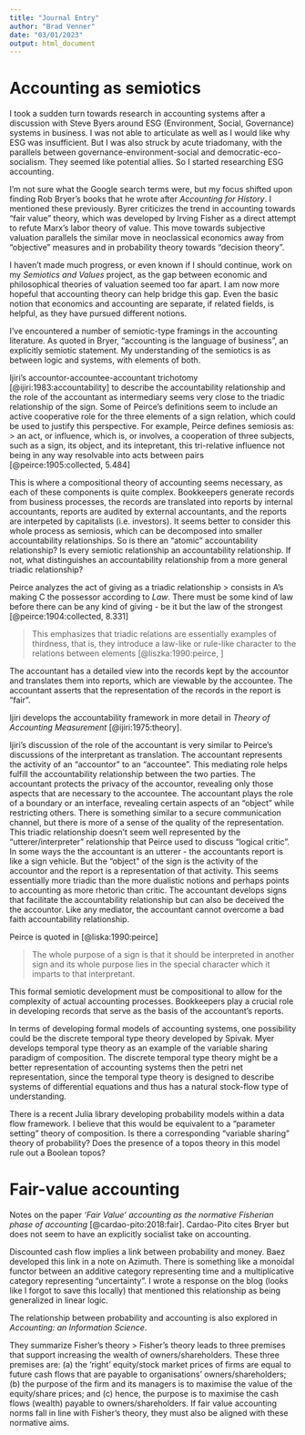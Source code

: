 ```yaml
---
title: "Journal Entry"
author: "Brad Venner"
date: "03/01/2023"
output: html_document
---
```


# Accounting as semiotics

I took a sudden turn towards research in accounting systems after a discussion with Steve Byers around ESG (Environment, Social, Governance) systems in business. I was not able to articulate as well as I would like why ESG was insufficient. But I was also struck by acute triadomany, with the parallels between governance-environment-social and democratic-eco-socialism. They seemed like potential allies. So I started researching ESG accounting.

I'm not sure what the Google search terms were, but my focus shifted upon finding Rob Bryer's books that he wrote after *Accounting for History*. I mentioned these previously. Byrer criticizes the trend in accounting towards "fair value" theory, which was developed by Irving Fisher as a direct attempt to refute Marx's labor theory of value. This move towards subjective valuation parallels the similar move in neoclassical economics away from "objective" measures and in probability theory towards "decision theory".

I haven't made much progress, or even known if I should continue, work on my *Semiotics and Values* project, as the gap between economic and philosophical theories of valuation seemed too far apart. I am now more hopeful that accounting theory can help bridge this gap. Even the basic notion that economics and accounting are separate, if related fields, is helpful, as they have pursued different notions.

I've encountered a number of semiotic-type framings in the accounting literature. As quoted in Bryer, "accounting is the language of business", an explicitly semiotic statement. My understanding of the semiotics is as between logic and systems, with elements of both.

Ijiri's accountor-accountee-accountant trichotomy [@ijiri:1983:accountability] to describe the accountability relationship and the role of the accountant as intermediary seems very close to the triadic relationship of the sign. Some of Peirce's definitions seem to include an active cooperative role for the three elements of a sign relation, which could be used to justify this perspective. For example, Peirce defines semiosis as:
> an act, or influence, which is, or involves, a cooperation of three subjects, such as a sign, its object, and its intepretant, this tri-relative influence not being in any way resolvable into acts between pairs [@peirce:1905:collected, 5.484]

This is where a compositional theory of accounting seems necessary, as each of these components is quite complex. Bookkeepers generate records from business processes, the records are translated into reports by internal accountants, reports are audited by external accountants, and the reports are interpeted by capitalists (i.e. investors). It seems better to consider this whole process as semiosis, which can be decomposed into smaller accountability relationships. So is there an "atomic" accountability relationship? Is every semiotic relationship an accountability relationship. If not, what distinguishes an accountability relationship from a more general triadic relationship? 

Peirce analyzes the act of giving as a triadic relationship
> consists in A's making C the possessor according to *Law*. There must be some kind of law before there can be any kind of giving - be it but the law of the strongest [@peirce:1904:collected, 8.331]

> This emphasizes that triadic relations are essentially examples of thirdness, that is, they introduce a law-like or rule-like character to the relations between elements [@liszka:1990:peirce, ]

The accountant has a detailed view into the records kept by the accountor and translates them into reports, which are viewable by the accountee. The accountant asserts that the representation of the records in the report is "fair". 

Ijiri develops the accountability framework in more detail in *Theory of Accounting Measurement* [@ijiri:1975:theory]. 

Ijiri's discussion of the role of the accountant is very similar to Peirce's discussions of the interpretant as translation. The accountant represents the activity of an "accountor" to an "accountee". This mediating role helps fulfill the accountability relationship between the two parties. The accountant protects the privacy of the accountor, revealing only those aspects that are necessary to the accountee. The accountant plays the role of a boundary or an interface, revealing certain aspects of an "object" while restricting others. There is something similar to a secure communication channel, but there is more of a sense of the quality of the representation. This triadic relationship doesn't seem well represented by the "utterer/interpreter" relationship that Peirce used to discuss "logical critic". In some ways the the accountant is an utterer - the accountants report is like a sign vehicle. But the "object" of the sign is the activity of the accountor and the report is a representation of that activity. This seems essentially more triadic than the more dualistic notions and perhaps points to accounting as more rhetoric than critic. The accountant develops signs that facilitate the accountability relationship but can also be deceived the the accountor. Like any mediator, the accountant cannot overcome a bad faith accountability relationship.

Peirce is quoted in [@liska:1990:peirce]

>  The whole purpose of a sign is that it should be interpreted in another sign and its whole purpose lies in the special character which it imparts to that interpretant.

This formal semiotic development must be compositional to allow for the complexity of actual accounting processes. Bookkeepers play a crucial role in developing records that serve as the basis of the accountant's reports. 

In terms of developing formal models of accounting systems, one possibility could be the discrete temporal type theory developed by Spivak. Myer develops temporal type theory as an example of the variable sharing paradigm of composition. The discrete temporal type theory might be a better representation of accounting systems then the petri net representation, since the temporal type theory is designed to describe systems of differential equations and thus has a natural stock-flow type of understanding.

There is a recent Julia library developing probability models within a data flow framework. I believe that this would be equivalent to a "parameter setting" theory of composition. Is there a corresponding "variable sharing" theory of probability? Does the presence of a topos theory in this model rule out a Boolean topos? 

# Fair-value accounting

Notes on the paper *‘Fair Value’ accounting as the normative Fisherian phase of accounting* [@cardao-pito:2018:fair]. Cardao-Pito cites Bryer but does not seem to have an explicitly socialist take on accounting.

Discounted cash flow implies a link between probability and money. Baez developed this link in a note on Azimuth. There is something like a monoidal functor between an additive category representing time and a multiplicative category representing "uncertainty". I wrote a response on the blog (looks like I forgot to save this locally) that mentioned this relationship as being generalized in linear logic. 

The relationship between probability and accounting is also explored in *Accounting: an Information Science*.

They summarize Fisher's theory
> Fisher’s theory leads to three premises that support increasing the wealth of owners/shareholders. These three premises are: (a) the ‘right’ equity/stock market prices of firms are equal to future cash flows that are payable to organisations’ owners/shareholders; (b) the purpose of the firm and its managers is to maximise the value of the equity/share prices; and (c) hence, the purpose is to maximise the cash flows (wealth) payable to owners/shareholders. If fair value accounting norms fall in line with Fisher’s theory, they must also be aligned with these normative aims.

